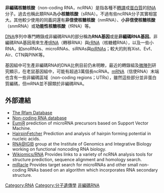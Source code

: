 {{NoteTA|G1=生命科學}}
'''非編碼核糖核酸'''（non-coding RNA，ncRNA）是指各種不[[轉譯|轉譯]]成[[蛋白質|蛋白質]]的[[RNA|RNA]]分子。過去也稱此類RNA為'''小核糖核酸'''（sRNA）。不過有些ncRNA分子其實相當大。其他較少使用的同義詞還有'''非信使核糖核酸'''（nmRNA）、'''小非信使核糖核酸'''（snmRNA）或'''功能性核糖核酸'''（fRNA）等。

[[DNA|DNA]]序列中專門轉錄成非編碼RNA的部分稱為'''RNA基因'''或是'''非編碼RNA基因'''。非編碼RNA基因用來生產[[tRNA|tRNA]]（轉移RNA）與[[rRNA|rRNA]]（核糖體RNA），以及一些小RNA，如snoRNAs、microRNAs、siRNAs與[[piRNA|piRNA]]s；較大的則有Xist、Evf、Air、CTN與PINK等。

基因組中可生產非編碼RNA的DNA比例目前仍未明瞭，最近的轉錄組及[[DNA微陣列|微陣列]]研究顯示，在老鼠基因組中，可能有超過3萬個長ncRNA。[[mRNA|mRNA]]（信使RNA）末端也含有一些非編碼區域（non-coding regions；UTRs），雖然這些部分並非蛋白質編碼，但mRNA並不歸類於非編碼RNA。

==外部連結==
* [https://web.archive.org/web/20070825171502/http://www.sanger.ac.uk/Software/Rfam/ The Rfam Database]
* [https://web.archive.org/web/20070823192816/http://biobases.ibch.poznan.pl/ncRNA/ Non-coding RNA database]
* [https://web.archive.org/web/20070928004502/http://miracle.igib.res.in/eumir/ EumiR] prediction of microRNA precursors based on Support Vector Machine.
* [https://web.archive.org/web/20070928004412/http://miracle.igib.res.in/hfinder/ HairpinFetcher] Prediction and analysis of hairpin forming potential in nucleic acids.
* [https://web.archive.org/web/20070711101411/http://miracle.igib.res.in/ RNA@IGIB] group at the Institute of Genomics and Integrative Biology working on functional noncoding RNA biology.
* [https://web.archive.org/web/20070707152120/http://wikiomics.org/wiki/List_of_articles#RNA Wikiomics/RNA] Provides links to a variety of ncRNA analysis tools for structure prediction, sequence alignment and homology search.
* [https://web.archive.org/web/20070711101355/http://miracle.igib.res.in/miracle/ miRacle] Provides target search for microRNAs and other small non-coding RNAs based on an algorithm which incorporates RNA secondary structure.

{{遺傳學小作品}}
{{Nucleic acids}}

[[Category:RNA|Category:RNA]]
[[Category:分子遺傳學|Category:分子遺傳學]]
[[Category:非編碼RNA|]]